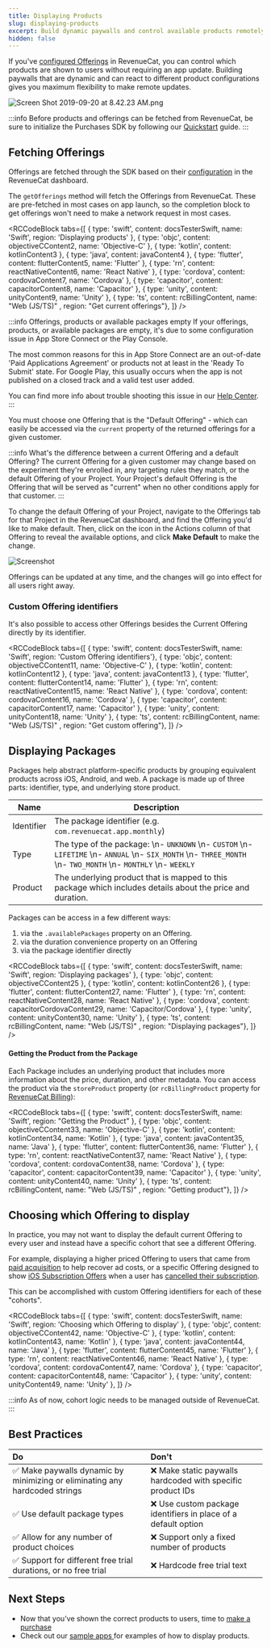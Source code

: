 ```yaml
---
title: Displaying Products
slug: displaying-products
excerpt: Build dynamic paywalls and control available products remotely
hidden: false
---
```

If you've [configured Offerings](/getting-started/entitlements) in RevenueCat, you can control which products are shown to users without requiring an app update. Building paywalls that are dynamic and can react to different product configurations gives you maximum flexibility to make remote updates.

![](/images/edbe93c-Screen_Shot_2019-09-20_at_8.42.23_AM_59c150580bdd5ebf10173ddbb9629fc7.png "Screen Shot 2019-09-20 at 8.42.23 AM.png")

:::info
Before products and offerings can be fetched from RevenueCat, be sure to initialize the Purchases SDK by following our [Quickstart](/getting-started/quickstart) guide.
:::

## Fetching Offerings

Offerings are fetched through the SDK based on their [configuration](/getting-started/entitlements) in the RevenueCat dashboard.

The `getOfferings` method will fetch the Offerings from RevenueCat. These are pre-fetched in most cases on app launch, so the completion block to get offerings won't need to make a network request in most cases. 



<RCCodeBlock tabs={[
    { type: 'swift', content: docsTesterSwift, name: 'Swift', region: 'Displaying products' },
    { type: 'objc', content: objectiveCContent2, name: 'Objective-C' },
    { type: 'kotlin', content: kotlinContent3 },
    { type: 'java', content: javaContent4 },
    { type: 'flutter', content: flutterContent5, name: 'Flutter' },
    { type: 'rn', content: reactNativeContent6, name: 'React Native' },
    { type: 'cordova', content: cordovaContent7, name: 'Cordova' },
    { type: 'capacitor', content: capacitorContent8, name: 'Capacitor' },
    { type: 'unity', content: unityContent9, name: 'Unity' },
    { type: 'ts', content: rcBillingContent, name: "Web (JS/TS)" , region: "Get current offerings"},
]} />


:::info Offerings, products or available packages empty
If your offerings, products, or available packages are empty, it's due to some configuration issue in App Store Connect or the Play Console. 

The most common reasons for this in App Store Connect are an out-of-date 'Paid Applications Agreement' or products not at least in the 'Ready To Submit' state. For Google Play, this usually occurs when the app is not published on a closed track and a valid test user added.

You can find more info about trouble shooting this issue in our [Help Center](https://support.revenuecat.com/hc/en-us/articles/360041793174).
:::

You must choose one Offering that is the "Default Offering" - which can easily be accessed via the `current` property of the returned offerings for a given customer.

:::info What's the difference between a current Offering and a default Offering?
The current Offering for a given customer may change based on the experiment they're enrolled in, any targeting rules they match, or the default Offering of your Project. Your Project's default Offering is the Offering that will be served as "current" when no other conditions apply for that customer.
:::

To change the default Offering of your Project, navigate to the Offerings tab for that Project in the RevenueCat dashboard, and find the Offering you'd like to make default. Then, click on the icon in the Actions column of that Offering to reveal the available options, and click **Make Default** to make the change.

![Screenshot](/images/7508f4b-Screenshot_2023-12-05_at_10.17.25_PM_4a7403e5b880248ab9c00c129c89edd6.png)


Offerings can be updated at any time, and the changes will go into effect for all users right away.

### Custom Offering identifiers

It's also possible to access other Offerings besides the Current Offering directly by its identifier.


<RCCodeBlock tabs={[
    { type: 'swift', content: docsTesterSwift, name: 'Swift', region: 'Custom Offering identifiers'},
    { type: 'objc', content: objectiveCContent11, name: 'Objective-C' },
    { type: 'kotlin', content: kotlinContent12 },
    { type: 'java', content: javaContent13 },
    { type: 'flutter', content: flutterContent14, name: 'Flutter' },
    { type: 'rn', content: reactNativeContent15, name: 'React Native' },
    { type: 'cordova', content: cordovaContent16, name: 'Cordova' },
    { type: 'capacitor', content: capacitorContent17, name: 'Capacitor' },
    { type: 'unity', content: unityContent18, name: 'Unity' },
    { type: 'ts', content: rcBillingContent, name: "Web (JS/TS)" , region: "Get custom offering"},
]} />


## Displaying Packages

Packages help abstract platform-specific products by grouping equivalent products across iOS, Android, and web. A package is made up of three parts: identifier, type, and underlying store product.

| Name       | Description                                                                                          |
|------------|------------------------------------------------------------------------------------------------------|
| Identifier | The package identifier (e.g. `com.revenuecat.app.monthly`)                                           |
| Type       | The type of the package:  \n- `UNKNOWN`  \n- `CUSTOM`  \n- `LIFETIME`  \n- `ANNUAL`  \n- `SIX_MONTH`  \n- `THREE_MONTH`  \n- `TWO_MONTH`  \n- `MONTHLY`  \n- `WEEKLY` |
| Product    | The underlying product that is mapped to this package which includes details about the price and duration. |


Packages can be access in a few different ways:

1. via the `.availablePackages` property on an Offering.
2. via the duration convenience property on an Offering
3. via the package identifier directly


<RCCodeBlock tabs={[
    { type: 'swift', content: docsTesterSwift, name: 'Swift', region: 'Displaying packages' },
    { type: 'objc', content: objectiveCContent25 },
    { type: 'kotlin', content: kotlinContent26 },
    { type: 'flutter', content: flutterContent27, name: 'Flutter' },
    { type: 'rn', content: reactNativeContent28, name: 'React Native' },
    { type: 'cordova', content: capacitorCordovaContent29, name: 'Capacitor/Cordova' },
    { type: 'unity', content: unityContent30, name: 'Unity' },
    { type: 'ts', content: rcBillingContent, name: "Web (JS/TS)" , region: "Displaying packages"},
]} />


#### Getting the Product from the Package

Each Package includes an underlying product that includes more information about the price, duration, and other metadata. You can access the product via the `storeProduct` property (or `rcBillingProduct` property for [RevenueCat Billing](/getting-started/revenuecat-billing)):


<RCCodeBlock tabs={[
    { type: 'swift', content: docsTesterSwift, name: 'Swift', region: "Getting the Product" },
    { type: 'objc', content: objectiveCContent33, name: 'Objective-C' },
    { type: 'kotlin', content: kotlinContent34, name: 'Kotlin' },
    { type: 'java', content: javaContent35, name: 'Java' },
    { type: 'flutter', content: flutterContent36, name: 'Flutter' },
    { type: 'rn', content: reactNativeContent37, name: 'React Native' },
    { type: 'cordova', content: cordovaContent38, name: 'Cordova' },
    { type: 'capacitor', content: capacitorContent39, name: 'Capacitor' },
    { type: 'unity', content: unityContent40, name: 'Unity' },
    { type: 'ts', content: rcBillingContent, name: "Web (JS/TS)" , region: "Getting product"},
]} />



## Choosing which Offering to display

In practice, you may not want to display the default current Offering to every user and instead have a specific cohort that see a different Offering.

For example, displaying a higher priced Offering to users that came from [paid acquisition](/integrations/attribution) to help recover ad costs, or a specific Offering designed to show [iOS Subscription Offers](/subscription-guidance/subscription-offers/ios-subscription-offers) when a user has [cancelled their subscription](/customers/customer-info#section-get-entitlement-information). 

This can be accomplished with custom Offering identifiers for each of these "cohorts".


<RCCodeBlock tabs={[
    { type: 'swift', content: docsTesterSwift, name: 'Swift', region: 'Choosing which Offering to display' },
    { type: 'objc', content: objectiveCContent42, name: 'Objective-C' },
    { type: 'kotlin', content: kotlinContent43, name: 'Kotlin' },
    { type: 'java', content: javaContent44, name: 'Java' },
    { type: 'flutter', content: flutterContent45, name: 'Flutter' },
    { type: 'rn', content: reactNativeContent46, name: 'React Native' },
    { type: 'cordova', content: cordovaContent47, name: 'Cordova' },
    { type: 'capacitor', content: capacitorContent48, name: 'Capacitor' },
    { type: 'unity', content: unityContent49, name: 'Unity' },
]} />

:::info
As of now, cohort logic needs to be managed outside of RevenueCat.
:::

## Best Practices

| Do                                                                         | Don't                                                         |
| :------------------------------------------------------------------------- | :------------------------------------------------------------ |
| ✅ Make paywalls dynamic by minimizing or eliminating any hardcoded strings | ❌ Make static paywalls hardcoded with specific product IDs    |
| ✅ Use default package types                                                | ❌ Use custom package identifiers in place of a default option |
| ✅ Allow for any number of product choices                                  | ❌ Support only a fixed number of products                     |
| ✅ Support for different free trial durations, or no free trial             | ❌ Hardcode free trial text                                    |

## Next Steps

- Now that you've shown the correct products to users, time to [make a purchase ](/getting-started/making-purchases)
- Check out our [sample apps ](/platform-resources/sample-apps) for examples of how to display products.
